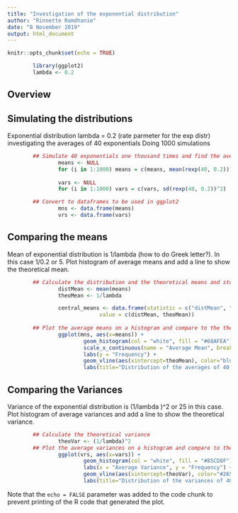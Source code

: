 ```yaml
---
title: "Investigation of the exponential distribution"
author: "Rinnette Ramdhanie"
date: "8 November 2019"
output: html_document
---
```


```r
knitr::opts_chunk$set(echo = TRUE)
```

```r
        library(ggplot2)
        lambda <- 0.2
```

## Overview



## Simulating the distributions

Exponential distribution
lambda = 0.2 (rate parmeter for the exp distr)
investigating the averages of 40 exponentials
Doing 1000 simulations


```r
        ## Simulate 40 exponentials one thousand times and find the average means and variances.
                means <- NULL
                for (i in 1:1000) means = c(means, mean(rexp(40, 0.2)))
        
                vars <- NULL
                for (i in 1:1000) vars = c(vars, sd(rexp(40, 0.2))^2)

        ## Convert to dataframes to be used in ggplot2
                mns <- data.frame(means)
                vrs <- data.frame(vars)
```

## Comparing the means

Mean of exponential distribution is 1/lambda (how to do Greek letter?).  In this case 1/0.2 or 5.
Plot histogram of average means and add a line to show the theoretical mean.

```r
        ## Calculate the distribution and the theoretical means and store in a dataframe to be used in ggplot
                distMean <- mean(means)
                theoMean <- 1/lambda

                central_means <- data.frame(statistic = c("distMean", "theoMean"),
                             value = c(distMean, theoMean))
                
        ## Plot the average means on a histogram and compare to the theoretical mean
                ggplot(mns, aes(x=means)) + 
                        geom_histogram(col = "white", fill = "#68AFEA") +
                        scale_x_continuous(name = "Average Mean", breaks=seq(0, 8, 1)) +
                        labs(y = "Frequency") +
                        geom_vline(aes(xintercept=theoMean), color="blue", linetype="dashed", size=1) +
                        labs(title="Distribution of the averages of 40 exponentials over 1000 simulations")
```

## Comparing the Variances

Variance of the exponential distribution is (1/lambda )^2 or 25 in this case.
Plot histogram of average variances and add a line to show the theoretical variance.

```r
        ## Calculate the theoretical variance
                theoVar <- (1/lambda)^2
        ## Plot the average variances on a histogram and compare to the theoretical variance
                ggplot(vrs, aes(x=vars)) + 
                        geom_histogram(col = "white", fill = "#85CD8F") +
                        labs(x = "Average Variance", y = "Frequency") +
                        geom_vline(aes(xintercept=theoVar), color="#265B2F", linetype="dashed", size=1) +
                        labs(title="Distribution of the variances of 40 exponentials over 1000 simulations")
```



Note that the `echo = FALSE` parameter was added to the code chunk to prevent printing of the R code that generated the plot.
